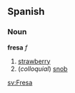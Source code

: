 ==Spanish==
===Noun===
'''fresa''' ''f''

# [[strawberry]]
# (''colloquial'') [[snob]]<!-- may be mexico only -->

[[sv:Fresa]]